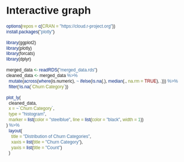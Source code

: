 # Interactive graph

<style>
  * {
    font-family: sans-serif;
  }
</style> 

<div id="plot">
</div>

<script src="https://cdn.jsdelivr.net/npm/d3@7"></script>
<script src="scripts/myscript.js"></script>
```r
options(repos = c(CRAN = "https://cloud.r-project.org"))
install.packages("plotly")

library(ggplot2)
library(plotly)
library(forcats)
library(dplyr)

merged_data <- readRDS("merged_data.rds")
cleaned_data <- merged_data %>%
  mutate(across(where(is.numeric), ~ ifelse(is.na(.), median(., na.rm = TRUE), .))) %>%
  filter(!is.na(`Churn Category`))

plot_ly(
  cleaned_data,
  x = ~`Churn Category`,
  type = "histogram",
  marker = list(color = "steelblue", line = list(color = "black", width = 1))
) %>%
  layout(
    title = "Distribution of Churn Categories",
    xaxis = list(title = "Churn Category"),
    yaxis = list(title = "Count")
  )

```



